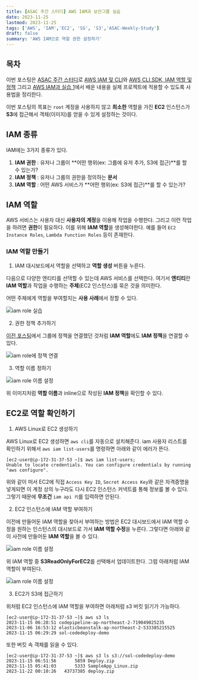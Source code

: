 ```yaml
---
title: [ASAC 주간 스터디] AWS IAM과 보안그룹 실습
date: 2023-11-25
lastmod: 2023-11-25
tags: ['AWS', 'IAM','EC2', 'SG', 'S3','ASAC-Weekly-Study']
draft: false
summary: 'AWS IAM으로 역할 권한 설정하기'
---
```


## 목차

<TOCInline toc={props.toc} exclude="목차" toHeading={2} />

이번 포스팅은 [ASAC 주간 스터디](tags/ASAC-Weekly-Study)로 [AWS IAM 및 CLI](/blog/aws/aws-iam)와
[AWS CLI,SDK, IAM 역할 및 정책](/blog/aws/aws-cli-sdk-iam1) 그리고
[AWS IAM과 실습 1](/blog/study/study-aws-iam1)에서 배운 내용을
실제 프로젝트에 적용할 수 있도록 사용법을 정리한다.

이번 포스팅의 목표는 `root` 계정을 사용하지 않고 **최소한** 역할을 가진 **EC2** 인스턴스가 **S3**에 접근해서 객체(이미지)를 얻을 수 있게
설정하는 것이다.

## IAM 종류

IAM에는 3가지 종류가 있다.

1. **IAM 권한** : 유저나 그룹이 **어떤 행위(ex: 그룹에 유저 추가, S3에 접근)**를 할 수 있는가?
2. **IAM 정책** : 유저나 그룹의 권한을 정의하는 **문서**
3. **IAM 역할** : 어떤 AWS 서비스가 **어떤 행위(ex: S3에 접근)**를 할 수 있는가?

## IAM 역할

AWS 서비스는 사용자 대신 **사용자의 계정**을 이용해 작업을 수행한다.
그리고 이런 작업을 하려면 **권한**이 필요하다. 이를 위해 **IAM 역할**을 생성해야한다. 예를 들어 `EC2 Instance Roles`, `Lambda Function Roles` 등이 존재한다.

### IAM 역할 만들기

1. IAM 대시보드에서 역할을 선택하고 **역할 생성** 버튼을 누른다.

다음으로 다양한 엔티티를 선댁할 수 있는데 AWS 서비스를 선택한다.
여기서 **엔티티**란 **IAM 역할**과 작업을 수행하는 **주체**(EC2 인스턴스)를 묶은 것을 의미한다.

어떤 주체에게 역할을 부여할지는 **사용 사례**에서 정할 수 있다.

<img src="/static/images/study/study-iam-role1.png" alt="iam role 실습" />

2. 권한 정책 추가하기

[이전 포스팅](/blog/aws/aws-cli-sdk-iam1)에서 그룹에 정책을 연결했던 것처럼 **IAM 역할**에도 **IAM 정책**을 연결할 수 있다.

<img src="/static/images/study/study-iam-role2.png" alt="iam role에 정책 연결" />

3. 역할 이름 정하기

<img src="/static/images/study/study-iam-role3.png" alt="iam role 이름 설정" />

위 이미지처럼 **역할 이름**과 inline으로 작성된 **IAM 정책**을 확인할 수 있다.

## EC2로 역할 확인하기

1. AWS Linux로 EC2 생성하기

AWS Linux로 EC2 생성하면 `aws cli`를 자동으로 설치해준다.
iam 사용자 리스트를 확인하기 위해서 `aws iam list-users`를 명령하면 아래와 같이 에러가 뜬다.

```
[ec2-user@ip-172-31-37-53 ~]$ aws iam list-users;
Unable to locate credentials. You can configure credentials by running "aws configure".
```

위와 같이 떠서 EC2에 직접 `Access Key ID`, `Secret Access Key`와 같은 자격증명을 넣게되면 이 계정 상의 누구라도 다시 EC2 인스턴스 커넥트를 통해
정보를 볼 수 있다. 그렇기 때문에 **무조건** `iam api 키`를 입력하면 안된다.

2. EC2 인스턴스에 IAM 역할 부여하기

이전에 만들어둔 IAM 역할을 찾아서 부여하는 방법은 EC2 대시보드에서 IAM 역할 수정을 원하는 인스턴스의 대시보드로 가서
**IAM 역할 수정**을 누른다. 그렇다면 아래와 같이 사전에 만들어둔 **IAM 역할**을 볼 수 있다.

<img src="/static/images/study/study-iam-role4.png" alt="iam role 이름 설정" />

위 IAM 역할 중 **S3ReadOnlyForEC2**를 선택해서 업데이트한다. 그럼 아래처럼 IAM 역할이 부여된다.

<img src="/static/images/study/study-iam-role5.png" alt="iam role 이름 설정" />

3. EC2가 S3에 접근하기

위처럼 EC2 인스턴스에 IAM 역할을 부여하면 아래처럼 s3 버킷 읽기가 가능하다.

```
[ec2-user@ip-172-31-37-53 ~]$ aws s3 ls
2023-11-15 06:28:51 codepipeline-ap-northeast-2-719049025235
2023-11-06 16:53:12 elasticbeanstalk-ap-northeast-2-533385215525
2023-11-15 06:29:29 sol-codedeploy-demo
```

또한 버킷 속 객체를 읽을 수 있다.

```
[ec2-user@ip-172-31-37-53 ~]$ aws s3 ls s3://sol-codedeploy-demo
2023-11-15 06:51:56       5859 Deploy.zip
2023-11-15 05:41:03       5333 SampleApp_Linux.zip
2023-11-22 00:10:26   43737385 deploy.zip
```
